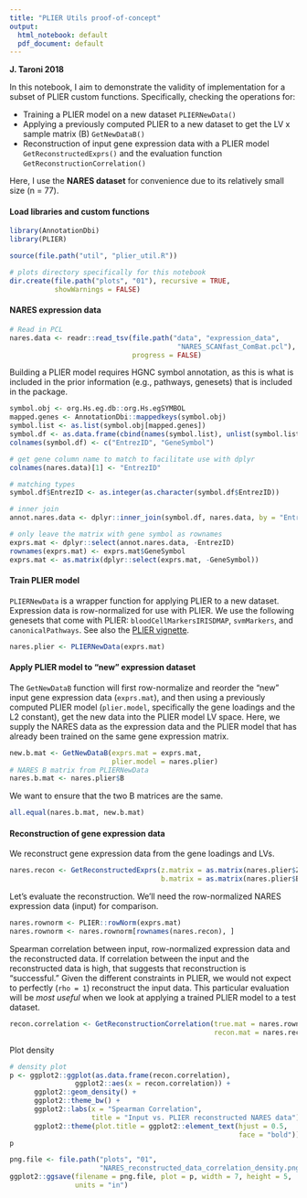 ```yaml
---
title: "PLIER Utils proof-of-concept"
output:
  html_notebook: default
  pdf_document: default
---
```

**J. Taroni 2018** 

In this notebook, I aim to demonstrate the validity of implementation for a 
subset of PLIER custom functions. Specifically, checking the operations for:

* Training a PLIER model on a new dataset `PLIERNewData()`
* Applying a previously computed PLIER to a new dataset to get the LV x sample
  matrix (B) `GetNewDataB()`
* Reconstruction of input gene expression data with a PLIER model 
  `GetReconstructedExprs()` and the evaluation function 
  `GetReconstructionCorrelation()`

Here, I use the **NARES dataset** for convenience due to its relatively small 
size (n = 77). 

#### Load libraries and custom functions
```r
library(AnnotationDbi)
library(PLIER)

source(file.path("util", "plier_util.R"))
```

```r
# plots directory specifically for this notebook
dir.create(file.path("plots", "01"), recursive = TRUE,
           showWarnings = FALSE)
```


#### NARES expression data

```r
# Read in PCL
nares.data <- readr::read_tsv(file.path("data", "expression_data", 
                                         "NARES_SCANfast_ComBat.pcl"),
                              progress = FALSE)
```
Building a PLIER model requires HGNC symbol annotation, as this is what is
included in the prior information (e.g., pathways, genesets) that is included
in the package.

```r
symbol.obj <- org.Hs.eg.db::org.Hs.egSYMBOL
mapped.genes <- AnnotationDbi::mappedkeys(symbol.obj)
symbol.list <- as.list(symbol.obj[mapped.genes])
symbol.df <- as.data.frame(cbind(names(symbol.list), unlist(symbol.list)))
colnames(symbol.df) <- c("EntrezID", "GeneSymbol")

# get gene column name to match to facilitate use with dplyr
colnames(nares.data)[1] <- "EntrezID"

# matching types
symbol.df$EntrezID <- as.integer(as.character(symbol.df$EntrezID))

# inner join
annot.nares.data <- dplyr::inner_join(symbol.df, nares.data, by = "EntrezID")

# only leave the matrix with gene symbol as rownames
exprs.mat <- dplyr::select(annot.nares.data, -EntrezID)
rownames(exprs.mat) <- exprs.mat$GeneSymbol
exprs.mat <- as.matrix(dplyr::select(exprs.mat, -GeneSymbol))
```

#### Train PLIER model

`PLIERNewData` is a wrapper function for applying PLIER to a new dataset. 
Expression data is row-normalized for use with PLIER.
We use the following genesets that come with PLIER: `bloodCellMarkersIRISDMAP`, 
`svmMarkers`, and `canonicalPathways`.
See also the [PLIER vignette](https://github.com/wgmao/PLIER/blob/a2d4a2aa343f9ed4b9b945c04326bebd31533d4d/vignettes/vignette.pdf).

```r
nares.plier <- PLIERNewData(exprs.mat)
```

#### Apply PLIER model to "new" expression dataset

The `GetNewDataB` function will first row-normalize and reorder the "new" input 
gene expression data (`exprs.mat`), and then using a previously computed PLIER 
model (`plier.model`, specifically the gene loadings and the L2 constant), get
the new data into the PLIER model LV space. Here, we supply the NARES data as
the expression data and the PLIER model that has already been trained on the
same gene expression matrix.

```r
new.b.mat <- GetNewDataB(exprs.mat = exprs.mat,
                         plier.model = nares.plier)
# NARES B matrix from PLIERNewData
nares.b.mat <- nares.plier$B
```
We want to ensure that the two B matrices are the same.

```r
all.equal(nares.b.mat, new.b.mat)
```

#### Reconstruction of gene expression data

We reconstruct gene expression data from the gene loadings and LVs.

```r
nares.recon <- GetReconstructedExprs(z.matrix = as.matrix(nares.plier$Z),
                                     b.matrix = as.matrix(nares.plier$B))
```

Let's evaluate the reconstruction. 
We'll need the row-normalized NARES expression data (input) for comparison.

```r
nares.rownorm <- PLIER::rowNorm(exprs.mat)
nares.rownorm <- nares.rownorm[rownames(nares.recon), ]
```

Spearman correlation between input, row-normalized expression data and the
reconstructed data.
If correlation between the input and the reconstructed data is high, that
suggests that reconstruction is "successful." 
Given the different constraints in PLIER, we would not expect to perfectly 
(`rho = 1`) reconstruct the input data.
This particular evaluation will be _most useful_ when we look at applying a
trained PLIER model to a test dataset.
```r
recon.correlation <- GetReconstructionCorrelation(true.mat = nares.rownorm,
                                                  recon.mat = nares.recon)
```

Plot density
```r
# density plot
p <- ggplot2::ggplot(as.data.frame(recon.correlation), 
                ggplot2::aes(x = recon.correlation)) + 
      ggplot2::geom_density() +
      ggplot2::theme_bw() +
      ggplot2::labs(x = "Spearman Correlation",
                    title = "Input vs. PLIER reconstructed NARES data") +
      ggplot2::theme(plot.title = ggplot2::element_text(hjust = 0.5, 
                                                        face = "bold"))
p
```

```r
png.file <- file.path("plots", "01",
                      "NARES_reconstructed_data_correlation_density.png")
ggplot2::ggsave(filename = png.file, plot = p, width = 7, height = 5,
                units = "in")
```
